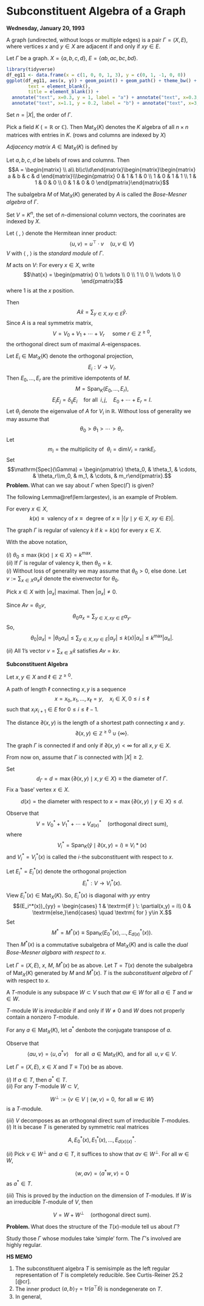# Subconstituent Algebra of a Graph {#lec1}
**Wednesday, January 20, 1993**

A graph \index{graph} (undirected, without loops or multiple edges) is a pair $\Gamma = (X, E)$, where 
\begin{align}
X &= \textrm{finite set (of vertices)}\\
E & = \textrm{set of (distinct) 2-element subsets of }X \textrm{ (= edges of ) }\Gamma.
\end{align}
vertices $x$ and $y\in X$ are adjacent if and only if $xy\in E$.

:::{.example #four-vertex-graph}
Let $\Gamma$ be a graph. $X = \{a, b, c, d\}$, $E = \{ab, ac, bc, bd\}$.

```r
library(tidyverse)
df_eg11 <- data.frame(x = c(1, 0, 0, 1, 3), y = c(0, 1, -1, 0, 0))
ggplot(df_eg11, aes(x, y)) + geom_point() + geom_path() + theme_bw() + theme(panel.border = element_blank(),line = element_blank(),
        text = element_blank(),
        title = element_blank()) +
  annotate("text", x=0.3, y = 1, label = "a") + annotate("text", x=0.3, y = -0.95, label = "c") +
  annotate("text", x=1.1, y = 0.2, label = "b") + annotate("text", x=3, y = 0.2, label = "d")
```
:::

Set $n = |X|$, the order of $\Gamma$.

Pick a field $K$ ($=\mathbb{R}$ or $\mathbb{C}$). Then $\mathrm{Mat}_X(K)$ denotes the $K$ algebra of all $n\times n$ matrices with entries in $K$. (rows and columns are indexed by $X$)

_Adjacency matrix_ $A\in \mathrm{Mat}_X(K)$ is defined by 
\begin{align}
A_{xy} & = \left\{\begin{array}{cl} 1 & \textrm{ if } \; xy\in E\\
0 & \textrm{ else } . \end{array}\right.
\end{align}

:::{.example #adjacency-matrix}
Let $a, b, c, d$ be labels of rows and columns. Then 
$$A = \begin{matrix} \\ a\\ b\\c\\d\end{matrix}\begin{matrix}\begin{matrix} a & b & c & d \end{matrix}\\\begin{pmatrix} 0 & 1 & 1 & 0 \\ 1 & 0 & 1 & 1 \\
1 & 1 & 0 & 0 \\ 0 & 1 & 0 & 0 \end{pmatrix}\end{matrix}$$
:::

The subalgebra $M$ of $\mathrm{Mat}_X(K)$ generated by $A$ is called the _Bose-Mesner algebra_ of $\Gamma$.

Set $V = K^n$, the set of $n$-dimensional column vectors, the coorinates are indexed by $X$.

Let $\langle\; , \;\rangle$ denote the Hermitean inner product:
$$\langle u, v\rangle = u^\top\cdot v \quad (u, v\in V)$$
$V$ with $\langle\; , \;\rangle$ is the _standard module_ of $\Gamma$.

$M$ acts on $V$: For every $x\in X$, write
$$\hat{x} = \begin{pmatrix} 0 \\ \vdots \\ 0 \\ 1 \\ 0 \\ \vdots \\ 0 \end{pmatrix}$$
where $1$ is at the $x$ position.

Then
$$A\hat{x} = \sum_{y\in X, xy\in E}\hat{y}.$$
Since $A$ is a real symmetrix matrix, 
$$V = V_0 + V_1 + \cdots + V_r \quad \textrm{ some } r\in \mathbb{Z}^{\geq0},$$
the orthogonal direct sum of maximal $A$-eigenspaces.

Let $E_i\in\mathrm{Mat}_X(K)$ denote the orthogonal projection, 
$$E_i: V \longrightarrow V_i.$$
Then $E_0, \ldots, E_r$ are the primitive idempotents of $M$.
$$M = \mathrm{Span}_K(E_0, \ldots, E_r),$$
$$E_iE_j = \delta_{ij}E_i \quad \textrm{for all }\; i, j, \quad E_0 + \cdots + E_r = I.$$
Let $\theta_i$ denote the eigenvalue of $A$ for $V_i$ in $\mathbb{R}$. Without loss of generality we may assume that 
$$\theta_0 > \theta_1 > \cdots > \theta_r.$$
Let 
$$m_i = \textrm{the multiplicity of }\: \theta_i = \mathrm{dim} V_i = \mathrm{rank} E_i.$$
Set
$$\mathrm{Spec}(\Gamma) = \begin{pmatrix} \theta_0, & \theta_1, & \cdots, & \theta_r\\m_0, & m_1, & \cdots, & m_r\end{pmatrix}.$$
**Problem. **
What can we say about $\Gamma$ when $\mathrm{Spec}(\Gamma)$ is given?

The following Lemma\@ref(lem:largestev), is an example of Problem.

For every $x\in X$, 
$$k(x) \equiv \textrm{ valency of }x \equiv \textrm{ degree of }x \equiv |\{y\mid y\in X, \: xy\in E\}|.$$

::: {.definition #regular}
The graph $\Gamma$ is regular\index{regular} of valency\index{valency} $k$ if $k = k(x)$ for every $x\in X$.
:::

:::{.lemma #largestev}
With the above notation,

| $(i)$ $\theta_0\leq \max\{k(x) \mid x\in X\} = k^{\max}$.  
| $(ii)$ If $\Gamma$ is regular of valency $k$, then $\theta_0 = k$.
:::

:::{.proof}  
| $(i)$ Without loss of generality we may assume that $\theta_0>0$, else done. Let $v:=\sum_{x\in X}\alpha_x\hat{x}$ denote the eivenvector for $\theta_0$.

Pick $x\in X$ with $|\alpha_x|$ maximal. Then $|\alpha_x|\neq 0$. 

Since $Av = \theta_0v$,
$$\theta_0\alpha_x = \sum_{y\in X, xy\in E}\alpha_y.$$
So,
$$\theta_0 |\alpha_x| = |\theta_0\alpha_x| \leq \sum_{y\in X, xy\in E}|\alpha_y| \leq k(x)|\alpha_x| \leq k^{\max}|\alpha_x|.$$

| $(ii)$ All 1's vector $v = \sum_{x\in X}\hat{x}$ satisfies $Av = kv$.
:::

**Subconstituent Algebra**

Let $x, y\in X$ and $\ell \in \mathbb{Z}^{\geq 0}$.

::: {.definition #path}
A path\index{path} of length $\ell$ connecting $x, y$ is a sequence 
$$x = x_0, x_1, \ldots, x_{\ell} = y, \quad x_i\in X, \; 0\leq i\leq \ell$$
such that $x_ix_{i+1}\in E$ for $0\leq i \leq \ell-1$.
:::

::: {.definition #distance}
The distance\index{distance} $\partial(x,y)$ is the length of a shortest path connecting $x$ and $y$.
$$\partial(x,y) \in \mathbb{Z}^{\geq 0} \cup \{\infty\}.$$
:::

::: {.definition #connected}
The graph $\Gamma$ is connected\index{connected} if and only if $\partial(x,y) < \infty$ for all $x, y\in X$.
:::

From now on, assume that $\Gamma$ is connected with $|X|\geq 2$.

Set 
$$d_\Gamma = d = \max\{\partial(x,y)\mid x, y\in X\} \equiv \textrm{the diameter of }\Gamma.$$
Fix a 'base' vertex $x\in X$.

::: {.definition #diameter}
\index{diameter}
$$d(x) = \textrm{the diameter with respect to }x = \max\{\partial(x,y)\mid y\in X\} \leq d.$$
:::

Observe that
$$V = V_0^* + V_1^* + \cdots + V_{d(x)}^* \quad \textrm{(orthogonal direct sum)},$$
where
$$V_i^* = \mathrm{Span}_K(\hat{y}\mid \partial(x,y) = i) \equiv V_i*(x)$$
and $V_i^* = V_i^*(x)$ is called the $i$-the subconstituent with respect to $x$.

Let $E_i^* = E_i^*(x)$ denote the orthogonal projection 
$$E_i^*: V \longrightarrow V_i^*(x).$$
View $E_i^*(x) \in \mathrm{Mat}_X(K)$. So, $E_i^*(x)$ is diagonal with $yy$ entry
$$(E_i^*(x))_{yy} = \begin{cases} 1 & \textrm{if } \: \partial(x,y) = i\\ 0 & \textrm{else,}\end{cases} \quad \textrm{ for } y\in X.$$
Set 
$$M^* = M^*(x) \equiv \textrm{Span}_K(E_0^*(x), \ldots, E_{d(x)}^*(x)).$$
Then $M^*(x)$ is a commutative subalgebra of $\mathrm{Mat}_X(K)$ and is calle the _dual Bose-Mesner algbara with respect to $x$_.

::: {.definition #t-algebra name="Subconstituent Algebra"}
Let $\Gamma = (X, E)$, $x$, $M$, $M^*(x)$ be as above. Let $T = T(x)$ denote the subalgebra of $\mathrm{Mat}_X(K)$ generated by $M$ and $M^*(x)$. $T$ is the _subconstituent algebra_\index{subconstituent algebra} of $\Gamma$ with respect to $x$.
:::


::: {.definition #module}
A $T$-module \index{module} is any subspace $W\subset V$ such that $aw\in W$ for all $a\in T$ and $w\in W$.

$T$-module $W$ is _irreducible_ \index{irreducible} if and only if $W\neq 0$ and $W$ does not properly contain a nonzero $T$-module.
:::

For any $a\in \mathrm{Mat}_X(K)$, let $a^*$ denbote the conjugate transpose of $a$.

Observe that 
$$\langle au, v\rangle = \langle u, a^*v\rangle \quad \textrm{for all }\; a\in \mathrm{Mat}_X(K), \textrm{ and for all } \; u,v\in V.$$

:::{.lemma #complete-reducibility}
Let $\Gamma = (X,E)$, $x\in X$ and $T \equiv T(x)$ be as above.

| $(i)$ If $a\in T$, then $a^*\in T$.

| $(ii)$ For any $T$-module $W\subset V$, 
$$W^\bot := \{v\in V\mid \langle w, v\rangle = 0, \textrm{ for all }w\in W\}$$
is a $T$-module.

| $(iii)$ $V$ decomposes as an orthogonal direct sum of irreducible $T$-modules.
:::
:::{.proof}
| $(i)$ It is becase $T$ is generated by symmetric real matrices
$$A, E^*_0(x), E^*_1(x), \ldots, E^*_{d(x)(x)}.$$

| $(ii)$ Pick $v\in W^\bot$ and $a\in T$, it suffices to show that $av\in W^\bot$. For all  $w\in W$,
$$\langle w, av\rangle = \langle a^*w, v\rangle = 0$$
as $a^*\in T$.

| $(iii)$ This is proved by the induction on the dimension of $T$-modules. If $W$ is an irreducible $T$-module of $V$, then 
$$V = W + W^\bot \quad \textrm{(orthogonal direct sum)}.$$
:::

**Problem. **
What does the structure of the $T(x)$-module tell us about $\Gamma$?

Study those $\Gamma$ whose modules take 'simple' form. The $\Gamma$'s involved are highly regular. 

:::{.hs}
**HS MEMO**

1. The subconstituent algebra $T$ is semisimple as the left regular representation of $T$ is completely reducible. See Curtis-Reiner 25.2 [@cr]. 
2. The inner product $\langle a, b\rangle_T = \mathrm{tr}(a^\top\bar{b})$ is nondegenerate on $T$.
3. In general,
\begin{align*}
T\textrm{: Semisimple and Artinian} & \Leftrightarrow T\textrm{: Artinian with } J(T) = 0 \\
& \Leftarrow T\textrm{: Artinian with nonzero nilpotent element} \\
& \Leftarrow T \subset \mathrm{Mat}_X(K) \textrm{ such that for all } a\in T \textrm{ is normal.}
\end{align*}
:::
